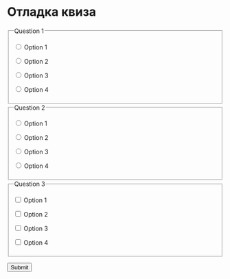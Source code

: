 # Отладка квиза {#sec-testquiz}

<form>

<fieldset>
<legend class="question-title" id="quiz1-q1">Question 1</legend>
<div>
<input type="radio" id="option1" name="quiz1-q1" value="Option 1">
<label for="option1">Option 1</label><br>
</div>
<div>
<input type="radio" id="option2" name="quiz1-q1" value="Option 2">
<label for="option2">Option 2</label><br>
</div>
<div>
<input type="radio" id="option3" name="quiz1-q1" value="Option 3">
<label for="option3">Option 3</label>
</div>
<div>
<input type="radio" id="option4" name="quiz1-q1" value="Option 4">
<label for="option4">Option 4</label>
</div>
</fieldset>


<fieldset>
<legend class="question-title" id="quiz1-q2">Question 2</legend>
<div>
<input type="radio" id="option1" name="quiz1-q2" value="Option 1">
<label for="option1">Option 1</label><br>
</div>
<div>
<input type="radio" id="option2" name="quiz1-q2" value="Option 2">
<label for="option2">Option 2</label><br>
</div>
<div>
<input type="radio" id="option3" name="quiz1-q2" value="Option 3">
<label for="option3">Option 3</label>
</div>
<div>
<input type="radio" id="option4" name="quiz1-q2" value="Option 4">
<label for="option4">Option 4</label>
</div>
</fieldset>


<fieldset>
<legend class="question-title" id="quiz1-q3">Question 3</legend>
<div>
<input type="checkbox" id="option1" name="quiz1-q3" value="Option 1">
<label for="option1">Option 1</label><br>
</div>
<div>
<input type="checkbox" id="option2" name="quiz1-q3" value="Option 2">
<label for="option2">Option 2</label><br>
</div>
<div>
<input type="checkbox" id="option3" name="quiz1-q3" value="Option 3">
<label for="option3">Option 3</label>
</div>
<div>
<input type="checkbox" id="option4" name="quiz1-q3" value="Option 4">
<label for="option4">Option 4</label>
</div>
</fieldset>


<div>
<input type="button" class="submit-button" id="submit-button" name="submit-button" value="Submit">
</div>

</form>

```{=html}
<!--- CHANGE quiz1 TO quiz<n> IN THE LINES BELOW--->
<!-- <script type="text/javascript" src="./js/hw1.json"></script> -->
<script type="text/javascript" src="./js/quiz.js"></script>
```
